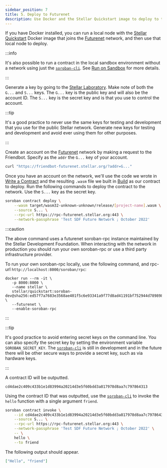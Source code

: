 ```yaml
---
sidebar_position: 7
title: 5. Deploy to Futurenet
description: Use Docker and the Stellar Quickstart image to deploy to the live test network.
---
```


If you have Docker installed, you can run a local node with the [Stellar Quickstart] Docker image that joins the [Futurenet] network, and then use that local node to deploy.

[Futurenet]: ../reference/futurenet

:::info

It's also possible to run a contract in the local sandbox environment without a network using just the [`soroban-cli`]. See [Run on Sandbox] for more details.

:::

Generate a key by going to the [Stellar Laboratory]. Make note of both the `G...` and `S...` keys. The `G...` key is the public key and will also be the account ID. The `S...` key is the secret key and is that you use to control the account.

:::tip

It's a good practice to never use the same keys for testing and development that you use for the public Stellar network. Generate new keys for testing and development and avoid ever using them for other purposes.

:::

Create an account on the [Futurenet] network by making a request to the Friendbot. Specify as the `addr` the `G...` key of your account.

```sh
curl "https://friendbot-futurenet.stellar.org/?addr=G..."
```

Once you have an account on the network, we'll use the code we wrote in [Write a Contract] and the resulting `.wasm` file we built in [Build] as our contract to deploy. Run the following commands to deploy the contract to the network. Use the `S...` key as the secret key.

```sh
soroban contract deploy \
    --wasm target/wasm32-unknown-unknown/release/[project-name].wasm \
    --source S... \
    --rpc-url https://rpc-futurenet.stellar.org:443 \
    --network-passphrase 'Test SDF Future Network ; October 2022'
```

:::caution

The above command uses a futurenet soroban-rpc instance maintained by the Stellar Development Foundation. When interacting with the network in production you should run your own soroban-rpc or use a third party infrastructure provider. 

To run your own soroban-rpc locally, use the following command, and rpc-url `http://localhost:8000/soroban/rpc`:
```
docker run --rm -it \
   -p 8000:8000 \
   --name stellar \
   stellar/quickstart:soroban-dev@sha256:ed57f7a7683e3568ae401f5c6e93341a9f77d8ad41191bf752944d7898981e0c \
   --futurenet \
   --enable-soroban-rpc
```

:::

:::tip

It's good practice to avoid entering secret keys on the command line. You can also specify the secret key by setting the environment variable `SOROBAN_SECRET_KEY`. The [`soroban-cli`] is still in development and in the future there will be other secure ways to provide a secret key, such as via hardware keys.

:::

A contract ID will be outputted.

```
cd4dae2c409c433b1e1d83994a20214d3e5f60bdd3a817978d8aa7c797864313
```

Using the contract ID that was outputted, use the [`soroban-cli`] to invoke the `hello` function with a single argument `friend`.

```sh
soroban contract invoke \
    --id cd4dae2c409c433b1e1d83994a20214d3e5f60bdd3a817978d8aa7c797864313 \
    --source S... \
    --rpc-url https://rpc-futurenet.stellar.org:443 \
    --network-passphrase 'Test SDF Future Network ; October 2022' \
    -- \
    hello \
    --to friend
```

The following output should appear.

```json
["Hello", "friend"]
```

[Write a Contract]: hello-world#write-a-contract
[Run on a Local Network]: run-on-local-network
[Build]: hello-world#build
[`soroban-cli`]: ../getting-started/setup#install-the-soroban-cli
[Stellar Laboratory]: https://laboratory.stellar.org/#account-creator?network=test
[Run on Sandbox]: hello-world#run-on-sandbox
[Stellar Quickstart]: https://github.com/stellar/quickstart
